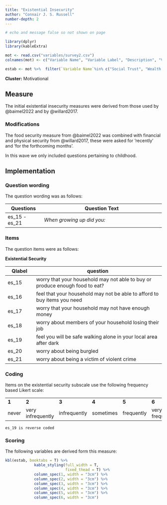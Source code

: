 ```yaml
---
title: "Existential Insecurity"
author: "Connair J. S. Russell"
number-depth: 2
---
```


```r

# echo and message false so not shown on page

library(dplyr)
library(kableExtra)

mot <- read.csv("variables/survey2.csv")
colnames(mot) <- c("Variable Name", "Variable Label", "Description", "Variable Type", "Source (Section)", "Definition")

estab <- mot %>%  filter(`Variable Name`%in% c("Social Trust", "Wealth Inequality", "Social Security") | grepl("^Existential", `Variable Name`) )

```

**Cluster:** Motivational

## Measure

The initial existential insecurity measures were derived from those used by @baimel2022 and by @willard2017.

### Modifications {.unnumbered}

The food security measure from @baimel2022 was combined with financial and physical security from @willard2017, these were asked for 'recently' and 'for the forthcoming months'. 

In this wave we only included questions pertaining to childhood.

## Implementation

### Question wording {.unnumbered}

The question wording was as follows:

| Questions     | Question Text                                                |
|-----------------|-------------------------------------------------------|
| es_15 - es_21 | *When growing up did you:*                                   |


### Items {.unnumbered}

The question items were as follows:

**Existential Security**

| Qlabel | question                                                                       |
|-------------|-----------------------------------------------------------|
| es_15 | worry that your household may not able to buy or produce enough food to eat? |
| es_16 | feel that your household may not be able to afford to buy items you need     |
| es_17 | worry that your household may not have enough money                          |
| es_18 | worry about members of your household losing their job                       |
| es_19 | feel you will be safe walking alone in your local area after dark            |
| es_20 | worry about being burgled                                                    |
| es_21 | worry about being a victim of violent crime                                  |


### Coding {.unnumbered}

Items on the existential security subscale use the following frequency based Likert scale:

|       |                   |              |           |            |                 |        |
|-----------|-----------|-----------|-----------|-----------|-----------|-----------|
| **1** | **2**             | **3**        | **4**     | **5**      | **6**           | **7**  |
| never | very infrequently | infrequently | sometimes | frequently | very frequently | always |


`es_19 is reverse coded`

### Scoring

The following variables are derived form this measure:

```r
kbl(estab, booktabs = T) %>%
             kable_styling(full_width = T,
                           fixed_thead = T) %>%
             column_spec(1, width = "3cm") %>%
             column_spec(2, width = "3cm") %>%
             column_spec(3, width = "3cm") %>%
             column_spec(4, width = "3cm") %>%
             column_spec(5, width = "3cm") %>%
             column_spec(6, width = "3cm") 
```


